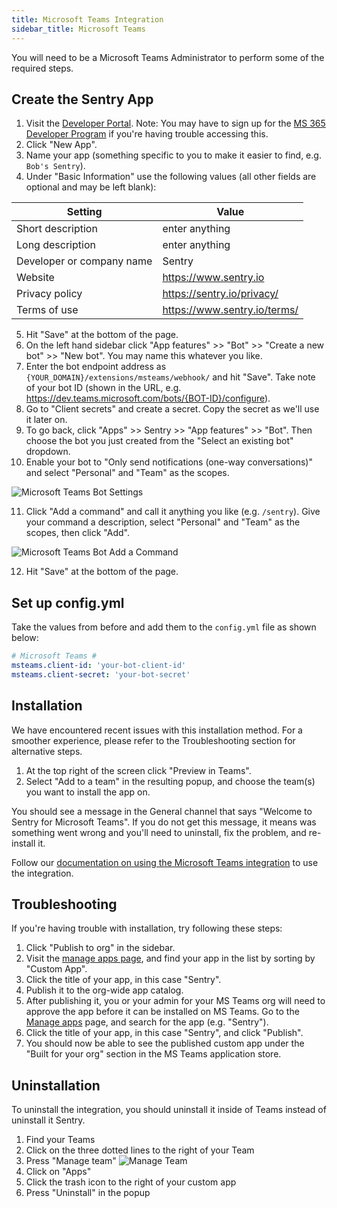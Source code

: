 ```yaml
---
title: Microsoft Teams Integration
sidebar_title: Microsoft Teams
---
```



<Alert title="Admin Privileges">

You will need to be a Microsoft Teams Administrator to perform some of the required steps.

</Alert>

## Create the Sentry App

1. Visit the [Developer Portal](https://dev.teams.microsoft.com/apps). Note: You may have to sign up for the [MS 365 Developer Program](https://developer.microsoft.com/en-us/microsoft-365/dev-program) if you're having trouble accessing this.
2. Click "New App".
3. Name your app (something specific to you to make it easier to find, e.g. `Bob's Sentry`).
4. Under "Basic Information" use the following values (all other fields are optional and may be left blank):

| Setting                   | Value                       |
| ------------------------- | --------------------------- |
| Short description         | enter anything              |
| Long description          | enter anything              |
| Developer or company name | Sentry                      |
| Website                   | https://www.sentry.io       |
| Privacy policy            | https://sentry.io/privacy/  |
| Terms of use              | https://www.sentry.io/terms/|


5. Hit "Save" at the bottom of the page.
6. On the left hand sidebar click "App features" >> "Bot" >> "Create a new bot" >> "New bot". You may name this whatever you like.
7. Enter the bot endpoint address as `{YOUR_DOMAIN}/extensions/msteams/webhook/` and hit "Save". Take note of your bot ID (shown in the URL, e.g. https://dev.teams.microsoft.com/bots/{BOT-ID}/configure).
8. Go to "Client secrets" and create a secret. Copy the secret as we'll use it later on.
9. To go back, click "Apps" >> Sentry >> "App features" >> "Bot". Then choose the bot you just created from the "Select an existing bot" dropdown.
10. Enable your bot to "Only send notifications (one-way conversations)" and select "Personal" and "Team" as the scopes.

![Microsoft Teams Bot Settings](./bot-settings.png)

11. Click "Add a command" and call it anything you like (e.g. `/sentry`). Give your command a description, select "Personal" and "Team" as the scopes, then click "Add".

![Microsoft Teams Bot Add a Command](./add-bot-command.png)

12. Hit "Save" at the bottom of the page.


## Set up config.yml

Take the values from before and add them to the `config.yml` file as shown below:

```yml
# Microsoft Teams #
msteams.client-id: 'your-bot-client-id'
msteams.client-secret: 'your-bot-secret'
```

## Installation

<Alert title="Note">

We have encountered recent issues with this installation method. For a smoother experience, please refer to the Troubleshooting section for alternative steps.

</Alert>

1. At the top right of the screen click "Preview in Teams".
2. Select "Add to a team" in the resulting popup, and choose the team(s) you want to install the app on.

You should see a message in the General channel that says "Welcome to Sentry for Microsoft Teams". If you do not get this message, it means was something went wrong and you'll need to uninstall, fix the problem, and re-install it.

Follow our [documentation on using the Microsoft Teams integration](https://docs.sentry.io/organization/integrations/notification-incidents/msteams/) to use the integration.

## Troubleshooting

If you're having trouble with installation, try following these steps:

1. Click "Publish to org" in the sidebar.
2. Visit the [manage apps page](https://admin.teams.microsoft.com/policies/manage-apps), and find your app in the list by sorting by "Custom App".
3. Click the title of your app, in this case "Sentry".
4. Publish it to the org-wide app catalog.
5. After publishing it, you or your admin for your MS Teams org will need to approve the app before it can be installed on MS Teams. Go to the [Manage apps](https://admin.teams.microsoft.com/policies/manage-apps) page, and search for the app (e.g. "Sentry").
6. Click the title of your app, in this case "Sentry", and click "Publish".
7. You should now be able to see the published custom app under the "Built for your org" section in the MS Teams application store.



## Uninstallation

To uninstall the integration, you should uninstall it inside of Teams instead of uninstall it Sentry.

1. Find your Teams
2. Click on the three dotted lines to the right of your Team
3. Press "Manage team"
![Manage Team](./manage-team.png)
4. Click on "Apps"
5. Click the trash icon to the right of your custom app
6. Press "Uninstall" in the popup
